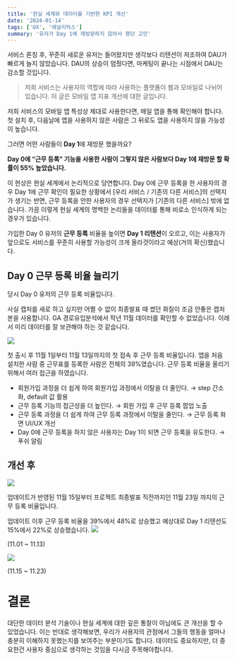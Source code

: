 ```yaml
---
title: '현실 세계와 데이터를 기반한 KPI 개선'
date: '2024-01-14'
tags: ['UX', '애널리틱스']
summary: '유저가 Day 1에 재방문하지 않아서 했던 고민'
---
```


서비스 론칭 후, 꾸준히 새로운 유저는 들어왔지만 생각보다 리텐션이 저조하여 DAU가 빠르게 늘지 않았습니다. 
DAU의 상승이 멈췄다면, 마케팅이 끝나는 시점에서 DAU는 감소할 것입니다.
> 저희 서비스는 사용자의 역할에 따라 사용하는 플랫폼이 웹과 모바일로 나뉘어 있습니다. 이 글은 모바일 앱 지표 개선에 대한 글입니다.
> 

저희 서비스의 모바일 앱 특성상 제대로 사용한다면, 매일 앱을 통해 확인해야 합니다. 첫 설치 후, 다음날에 앱을 사용하지 않은 사람은 그 뒤로도 앱을 사용하지 않을 가능성이 높습니다.

그러면 어떤 사람들이 **Day 1**에 재방문 했을까요?

**Day 0에 “근무 등록” 기능을 사용한 사람이 그렇지 않은 사람보다 Day 1에 재방문 할 확률이 55% 높았습니다.** 

이 현상은 현실 세계에서 논리적으로 당연합니다. Day 0에 근무 등록을 한 사용자의 경우 Day 1에 근무 확인이 필요한 상황에서 [우리 서비스 / 기존의 다른 서비스]의 선택지가 생기는 반면, 근무 등록을 안한 사용자의 경우 선택지가 [기존의 다른 서비스] 밖에 없습니다. 가끔 이렇게 현실 세계의 명백한 논리들을 데이터를 통해 비로소 인식하게 되는 경우가 있습니다. 

가입한 Day 0 유저의 **근무 등록** 비율을 높이면 **Day 1 리텐션**이 오르고, 이는 사용자가 앞으로도 서비스를 꾸준히 사용할 가능성이 크게 올라것이라고 예상(거의 확신)했습니다.  


## Day 0 근무 등록 비율 늘리기

당시 Day 0 유저의 근무 등록 비율입니다. 

사실 캡처를 새로 하고 싶지만 어쩔 수 없이 최종발표 때 썼던 화질이 조금 안좋은 캡처본을 사용합니다. GA 경로유입분석에서 작년 11월 데이터를 확인할 수 없었습니다. 이래서 미리 데이터를 잘 보관해야 하는 것 같습니다.

![](https://velog.velcdn.com/images/cksrb63/post/a7db90d0-23e3-475e-97c0-a7abca1cf1c2/image.png)



첫 출시 후 11월 1일부터 11월 13일까지의 첫 접속 후 근무 등록 비율입니다. 앱을 처음 설치한 사람 중 근무표를 등록한 사람은 전체의 39%였습니다. 근무 등록 비율을 올리기 위해서 여러 접근을 하였습니다.

- 회원가입 과정을 더 쉽게 하여 회원가입 과정에서 이탈을 더 줄인다. → step 간소화, default 값 활용
- 근무 등록 기능의 접근성을 더 높인다. → 회원 가입 후 근무 등록 팝업 노출
- 근무 등록 과정을 더 쉽게 하여 근무 등록 과정에서 이탈을 줄인다. → 근무 등록 화면 UI/UX 개선
- Day 0에 근무 등록을 하지 않은 사용자는 Day 1이 되면 근무 등록을 유도한다. → 푸쉬 알림

## 개선 후

![](https://velog.velcdn.com/images/cksrb63/post/c21454c9-9f37-45bd-83d8-a62a3161d7e2/image.png)



업데이트가 반영된 11월 15일부터 프로젝트 최종발표 직전까지인 11월 23일 까지의 근무 등록 비율입니다.

업데이트 이후 근무 등록 비율을 39%에서 48%로 상승했고 예상대로 Day 1 리텐션도 15%에서 22%로 상승했습니다.
![](https://velog.velcdn.com/images/cksrb63/post/b871fec6-34df-4c72-9305-1eb09966b13c/image.png)

(11.01 ~ 11.13)

![](https://velog.velcdn.com/images/cksrb63/post/9ed2d1cf-45aa-4b04-991e-b8226f0e16a2/image.png)

(11.15 ~ 11.23)

# 결론

대단한 데이터 분석 기술이나 현실 세계에 대한 깊은 통찰이 아님에도 큰 개선을 할 수 있었습니다. 이는 반대로 생각해보면, 우리가 사용자의 관점에서 그들의 행동을 얼마나 충분히 이해하지 못했는지를 보여주는 부분이기도 합니다. 데이터도 중요하지만, 더 중요한건 사용자 중심으로 생각하는 것임을 다시금 주목해야합니다.